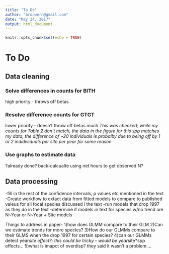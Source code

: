 ```yaml
---
title: "To Do"
author: "brouwern@gmail.com"
date: "May 24, 2017"
output: html_document
---
```


```r
knitr::opts_chunk$set(echo = TRUE)
```

# To Do


## Data cleaning

### Solve differences in counts for BITH
high priority - throws off betas

### Resolve difference counts for GTGT
lower priority - doesn't throw off betas much
  *This was checked; while my counts for Table 2 don't match, the data in the figure for this spp matches my data; the difference of ~20 individuals is probalby due to being off by 1 or 2 indidividuals per site per year for some reason*


### Use graphs to estimate data
?already done?
back-calcualte using net hours to get observed N?


## Data processing

-fill in the rest of the confidence intervals, p values etc mentioned in the text
-Create workflow to extact data from fitted models to compare to published valeus for all focal species discussed i the text
-run models that drop 1997 as they do in the text
-determine if models in text for species w/no trend are N~Year or N~Year + Site models


Things to address in paper-
1)how does GLMM compare to their GLM
2)Can we estimate trends for more species?
3)How do our GLMMs compare to their GLMS when the drop 1997 for certain species?
4)can our GLMMs detect year*site effect?; this could be tricky - would be year*site*spp effects...
5)what is imapct of overdisp?  they said it wasn't a problem....

